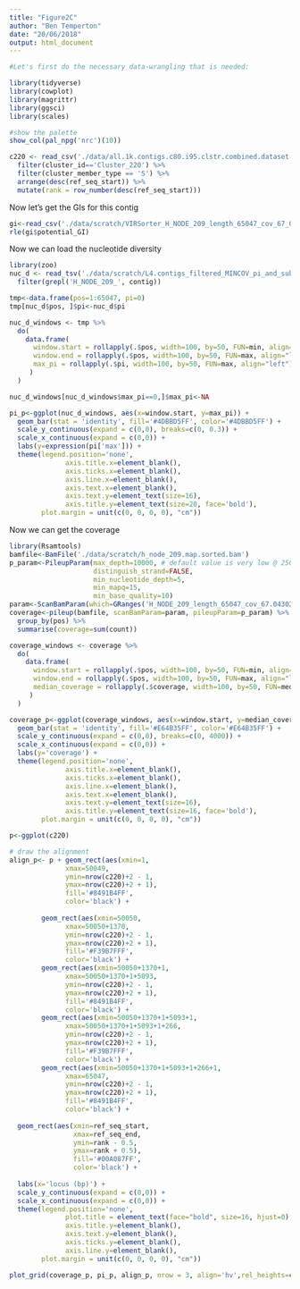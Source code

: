 ```yaml
---
title: "Figure2C"
author: "Ben Temperton"
date: "20/06/2018"
output: html_document
---
```


```r
#Let's first do the necessary data-wrangling that is needed:

library(tidyverse)
library(cowplot)
library(magrittr)
library(ggsci)
library(scales)

#show the palette
show_col(pal_npg('nrc')(10))
```


```r
c220 <- read_csv('./data/all.1k.contigs.c80.i95.clstr.combined.dataset.csv') %>% 
  filter(cluster_id=='Cluster_220') %>%
  filter(cluster_member_type == 'S') %>%
  arrange(desc(ref_seq_start)) %>%
  mutate(rank = row_number(desc(ref_seq_start)))
```

Now let's get the GIs for this contig

```r
gi<-read_csv('./data/scratch/VIRSorter_H_NODE_209_length_65047_cov_67_043022-cat_1.windows.csv.gz')
rle(gi$potential_GI)
```


Now we can load the nucleotide diversity
```r
library(zoo)
nuc_d <- read_tsv('./data/scratch/L4.contigs_filtered_MINCOV_pi_and_subsamples_data.tsv') %>%
  filter(grepl('H_NODE_209_', contig))

tmp<-data.frame(pos=1:65047, pi=0)
tmp[nuc_d$pos, ]$pi<-nuc_d$pi

nuc_d_windows <- tmp %>%
  do(
    data.frame(
      window.start = rollapply(.$pos, width=100, by=50, FUN=min, align="left"),
      window.end = rollapply(.$pos, width=100, by=50, FUN=max, align="left"),
      max_pi = rollapply(.$pi, width=100, by=50, FUN=max, align="left")
     )
  )

nuc_d_windows[nuc_d_windows$max_pi==0,]$max_pi<-NA

pi_p<-ggplot(nuc_d_windows, aes(x=window.start, y=max_pi)) + 
  geom_bar(stat = 'identity', fill='#4DBBD5FF', color='#4DBBD5FF') + 
  scale_y_continuous(expand = c(0,0), breaks=c(0, 0.3)) + 
  scale_x_continuous(expand = c(0,0)) +
  labs(y=expression(pi['max'])) +
  theme(legend.position='none',
              axis.title.x=element_blank(),
              axis.ticks.x=element_blank(),
              axis.line.x=element_blank(),
              axis.text.x=element_blank(),
              axis.text.y=element_text(size=16),
              axis.title.y=element_text(size=20, face='bold'),
        plot.margin = unit(c(0, 0, 0, 0), "cm"))

```


Now we can get the coverage

```r
library(Rsamtools)
bamfile<-BamFile('./data/scratch/h_node_209.map.sorted.bam')
p_param<-PileupParam(max_depth=10000, # default value is very low @ 250
                     distinguish_strand=FALSE,
                     min_nucleotide_depth=5,
                     min_mapq=15,
                     min_base_quality=10) 
param<-ScanBamParam(which=GRanges('H_NODE_209_length_65047_cov_67.043022', IRanges(start=1, end=65047)))
coverage<-pileup(bamfile, scanBamParam=param, pileupParam=p_param) %>%
  group_by(pos) %>%
  summarise(coverage=sum(count))

coverage_windows <- coverage %>%
  do(
    data.frame(
      window.start = rollapply(.$pos, width=100, by=50, FUN=min, align="left"),
      window.end = rollapply(.$pos, width=100, by=50, FUN=max, align="left"),
      median_coverage = rollapply(.$coverage, width=100, by=50, FUN=median, align="left")
     )
  )

coverage_p<-ggplot(coverage_windows, aes(x=window.start, y=median_coverage)) + 
  geom_bar(stat = 'identity', fill='#E64B35FF', color='#E64B35FF') + 
  scale_y_continuous(expand = c(0,0), breaks=c(0, 4000)) + 
  scale_x_continuous(expand = c(0,0)) +
  labs(y='coverage') +
  theme(legend.position='none',
              axis.title.x=element_blank(),
              axis.ticks.x=element_blank(),
              axis.line.x=element_blank(),
              axis.text.x=element_blank(),
              axis.text.y=element_text(size=16),
              axis.title.y=element_text(size=16, face='bold'),
        plot.margin = unit(c(0, 0, 0, 0), "cm"))

```

```r
p<-ggplot(c220)

# draw the alignment
align_p<- p + geom_rect(aes(xmin=1,
              xmax=50049,
              ymin=nrow(c220)+2 - 1,
              ymax=nrow(c220)+2 + 1),
              fill='#8491B4FF',
              color='black') +
  
        geom_rect(aes(xmin=50050,
              xmax=50050+1370,
              ymin=nrow(c220)+2 - 1,
              ymax=nrow(c220)+2 + 1),
              fill='#F39B7FFF',
              color='black') +
        geom_rect(aes(xmin=50050+1370+1,
              xmax=50050+1370+1+5093,
              ymin=nrow(c220)+2 - 1,
              ymax=nrow(c220)+2 + 1),
              fill='#8491B4FF',
              color='black') +
        geom_rect(aes(xmin=50050+1370+1+5093+1,
              xmax=50050+1370+1+5093+1+266,
              ymin=nrow(c220)+2 - 1,
              ymax=nrow(c220)+2 + 1),
              fill='#F39B7FFF',
              color='black') +
        geom_rect(aes(xmin=50050+1370+1+5093+1+266+1,
              xmax=65047,
              ymin=nrow(c220)+2 - 1,
              ymax=nrow(c220)+2 + 1),
              fill='#8491B4FF',
              color='black') +
  
  geom_rect(aes(xmin=ref_seq_start,
                xmax=ref_seq_end,
                ymin=rank - 0.5,
                ymax=rank + 0.5),
                fill='#00A087FF',
                color='black') +
                
  labs(x='locus (bp)') +
  scale_y_continuous(expand = c(0,0)) + 
  scale_x_continuous(expand = c(0,0)) +
  theme(legend.position='none',
              plot.title = element_text(face="bold", size=16, hjust=0),
              axis.title.y=element_blank(),
              axis.text.y=element_blank(),
              axis.ticks.y=element_blank(),
              axis.line.y=element_blank(),
        plot.margin = unit(c(0, 0, 0, 0), "cm"))

```

```r
plot_grid(coverage_p, pi_p, align_p, nrow = 3, align='hv',rel_heights=c(1,1,2))
```
